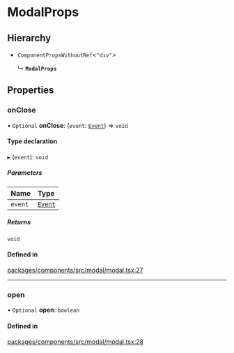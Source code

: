 # ModalProps

## Hierarchy

- `ComponentPropsWithoutRef`\<`"div"`\>

  ↳ **`ModalProps`**

## Properties

### onClose

• `Optional` **onClose**: (`event`: [`Event`](https://developer.mozilla.org/docs/Web/API/Event)) => `void`

#### Type declaration

▸ (`event`): `void`

##### Parameters

| Name    | Type                                                        |
| :------ | :---------------------------------------------------------- |
| `event` | [`Event`](https://developer.mozilla.org/docs/Web/API/Event) |

##### Returns

`void`

#### Defined in

[packages/components/src/modal/modal.tsx:27](https://github.com/vtex/shoreline/blob/6674ddada/packages/components/src/modal/modal.tsx#L27)

---

### open

• `Optional` **open**: `boolean`

#### Defined in

[packages/components/src/modal/modal.tsx:28](https://github.com/vtex/shoreline/blob/6674ddada/packages/components/src/modal/modal.tsx#L28)
